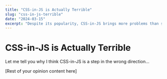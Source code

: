```yaml
---
title: "CSS-in-JS is Actually Terrible"
slug: "css-in-js-terrible"
date: "2024-03-15"
excerpt: "Despite its popularity, CSS-in-JS brings more problems than solutions. Here's why we should stick to traditional CSS."
---
```


# CSS-in-JS is Actually Terrible

Let me tell you why I think CSS-in-JS is a step in the wrong direction...

[Rest of your opinion content here]